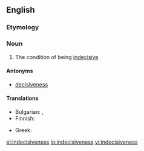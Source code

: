==English==

===Etymology===
{{suffix|indecisive|ness}}

===Noun===
{{en-noun|-|es}}

# The condition of being [[indecisive]]

====Antonyms====
* [[decisiveness]]

====Translations====
{{trans-top|condition of being indecisive}}
* Bulgarian: {{t|bg|нерешителност|f|sc=Cyrl}}, {{t|bg|колебливост|f|sc=Cyrl}}
* Finnish: {{t|fi|päättämättömyys}}
{{trans-mid}}
* Greek: {{t+|el|αναποφασιστικότητα|f|tr=anapofasistikótita}}
{{trans-bottom}}

[[el:indecisiveness]]
[[io:indecisiveness]]
[[vi:indecisiveness]]